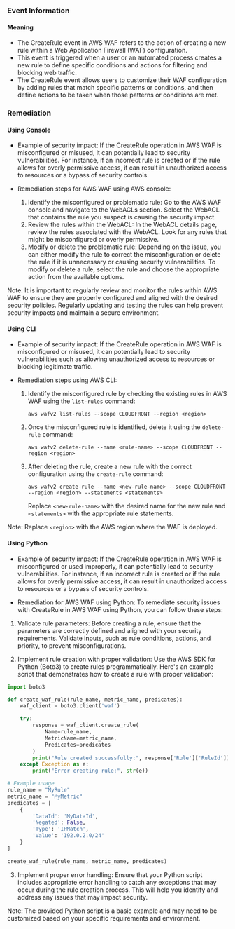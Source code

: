 
### Event Information

#### Meaning

- The CreateRule event in AWS WAF refers to the action of creating a new rule within a Web Application Firewall (WAF) configuration.
- This event is triggered when a user or an automated process creates a new rule to define specific conditions and actions for filtering and blocking web traffic.
- The CreateRule event allows users to customize their WAF configuration by adding rules that match specific patterns or conditions, and then define actions to be taken when those patterns or conditions are met.

### Remediation

#### Using Console

- Example of security impact: If the CreateRule operation in AWS WAF is misconfigured or misused, it can potentially lead to security vulnerabilities. For instance, if an incorrect rule is created or if the rule allows for overly permissive access, it can result in unauthorized access to resources or a bypass of security controls.

- Remediation steps for AWS WAF using AWS console:
  1. Identify the misconfigured or problematic rule: Go to the AWS WAF console and navigate to the WebACLs section. Select the WebACL that contains the rule you suspect is causing the security impact.
  2. Review the rules within the WebACL: In the WebACL details page, review the rules associated with the WebACL. Look for any rules that might be misconfigured or overly permissive.
  3. Modify or delete the problematic rule: Depending on the issue, you can either modify the rule to correct the misconfiguration or delete the rule if it is unnecessary or causing security vulnerabilities. To modify or delete a rule, select the rule and choose the appropriate action from the available options.

Note: It is important to regularly review and monitor the rules within AWS WAF to ensure they are properly configured and aligned with the desired security policies. Regularly updating and testing the rules can help prevent security impacts and maintain a secure environment.

#### Using CLI

- Example of security impact: If the CreateRule operation in AWS WAF is misconfigured or misused, it can potentially lead to security vulnerabilities such as allowing unauthorized access to resources or blocking legitimate traffic.

- Remediation steps using AWS CLI:
  1. Identify the misconfigured rule by checking the existing rules in AWS WAF using the `list-rules` command:
     ```
     aws wafv2 list-rules --scope CLOUDFRONT --region <region>
     ```
  2. Once the misconfigured rule is identified, delete it using the `delete-rule` command:
     ```
     aws wafv2 delete-rule --name <rule-name> --scope CLOUDFRONT --region <region>
     ```
  3. After deleting the rule, create a new rule with the correct configuration using the `create-rule` command:
     ```
     aws wafv2 create-rule --name <new-rule-name> --scope CLOUDFRONT --region <region> --statements <statements>
     ```
     Replace `<new-rule-name>` with the desired name for the new rule and `<statements>` with the appropriate rule statements.

Note: Replace `<region>` with the AWS region where the WAF is deployed.

#### Using Python

- Example of security impact: If the CreateRule operation in AWS WAF is misconfigured or used improperly, it can potentially lead to security vulnerabilities. For instance, if an incorrect rule is created or if the rule allows for overly permissive access, it can result in unauthorized access to resources or a bypass of security controls.

- Remediation for AWS WAF using Python: To remediate security issues with CreateRule in AWS WAF using Python, you can follow these steps:

1. Validate rule parameters: Before creating a rule, ensure that the parameters are correctly defined and aligned with your security requirements. Validate inputs, such as rule conditions, actions, and priority, to prevent misconfigurations.

2. Implement rule creation with proper validation: Use the AWS SDK for Python (Boto3) to create rules programmatically. Here's an example script that demonstrates how to create a rule with proper validation:

```python
import boto3

def create_waf_rule(rule_name, metric_name, predicates):
    waf_client = boto3.client('waf')

    try:
        response = waf_client.create_rule(
            Name=rule_name,
            MetricName=metric_name,
            Predicates=predicates
        )
        print("Rule created successfully:", response['Rule']['RuleId'])
    except Exception as e:
        print("Error creating rule:", str(e))

# Example usage
rule_name = "MyRule"
metric_name = "MyMetric"
predicates = [
    {
        'DataId': 'MyDataId',
        'Negated': False,
        'Type': 'IPMatch',
        'Value': '192.0.2.0/24'
    }
]

create_waf_rule(rule_name, metric_name, predicates)
```

3. Implement proper error handling: Ensure that your Python script includes appropriate error handling to catch any exceptions that may occur during the rule creation process. This will help you identify and address any issues that may impact security.

Note: The provided Python script is a basic example and may need to be customized based on your specific requirements and environment.


